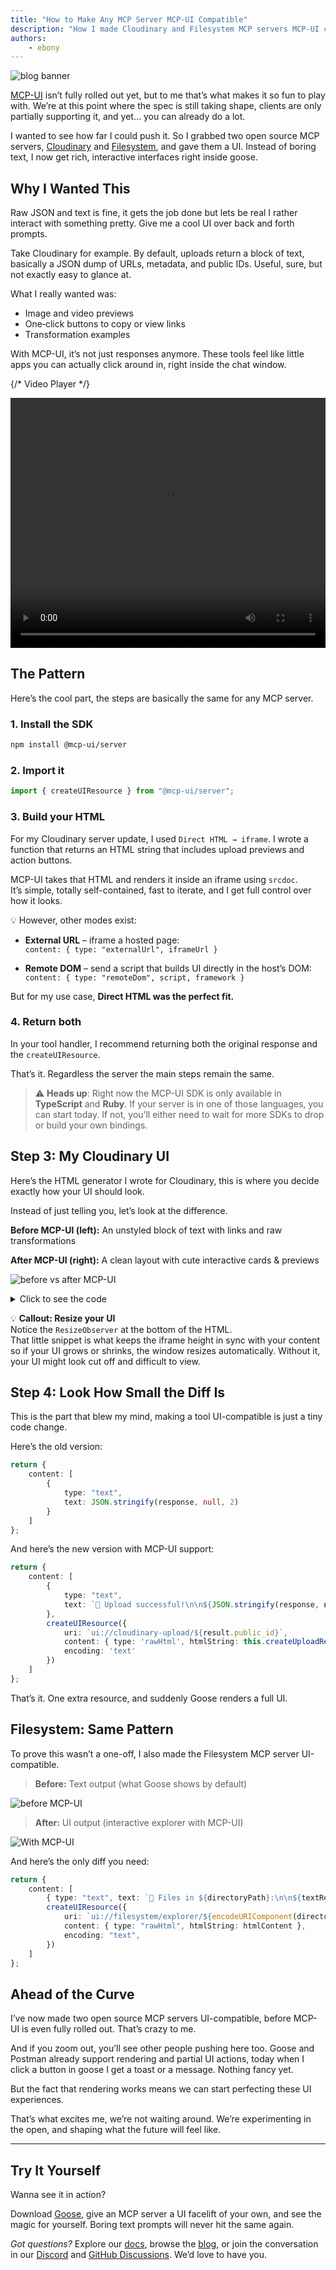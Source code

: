 ```yaml
---
title: "How to Make Any MCP Server MCP-UI Compatible"
description: "How I made Cloudinary and Filesystem MCP servers MCP-UI compatible with just a few lines of code."
authors: 
    - ebony
---
```


![blog banner](mcp-ui.png)

[MCP-UI](https://mcpui.dev/guide/introduction) isn’t fully rolled out yet, but to me that’s what makes it so fun to play with. We’re at this point where the spec is still taking shape, clients are only partially supporting it, and yet… you can already do a lot.

I wanted to see how far I could push it. So I grabbed two open source MCP servers, [Cloudinary](https://github.com/felores/cloudinary-mcp-server) and [Filesystem](https://github.com/modelcontextprotocol/servers/tree/main/src/filesystem), and gave them a UI. Instead of boring text, I now get rich, interactive interfaces right inside goose.

<!-- truncate -->

## Why I Wanted This

Raw JSON and text is fine, it gets the job done but lets be real I rather interact with something pretty. Give me a cool UI over back and forth prompts.

Take Cloudinary for example. By default, uploads return a block of text, basically a JSON dump of URLs, metadata, and public IDs. Useful, sure, but not exactly easy to glance at.

What I really wanted was:

- Image and video previews
- One‑click buttons to copy or view links
- Transformation examples

With MCP-UI, it’s not just responses anymore. These tools feel like little apps you can actually click around in, right inside the chat window.

{/* Video Player */}
<div style={{ width: '100%', maxWidth: '800px', margin: '0 auto' }}>
  <video 
    controls 
    width="100%" 
    height="400px"
    playsInline
  >
    <source src={require('@site/static/videos/cloudinary2.mp4').default} type="video/mp4" />
    Your browser does not support the video tag.
  </video>
</div>

## The Pattern

Here’s the cool part, the steps are basically the same for any MCP server.

### **1. Install the SDK**

```bash
npm install @mcp-ui/server
```

### **2. Import it**

```ts
import { createUIResource } from "@mcp-ui/server";
```

### **3. Build your HTML**

For my Cloudinary server update, I used `Direct HTML → iframe`. I wrote a function that returns an HTML string that includes upload previews and action buttons.  

MCP-UI takes that HTML and renders it inside an iframe using `srcdoc`.  
It’s simple, totally self-contained, fast to iterate, and I get full control over how it looks.  

💡 However, other modes exist:  

- **External URL** – iframe a hosted page:  
  `content: { type: "externalUrl", iframeUrl }`

- **Remote DOM** – send a script that builds UI directly in the host’s DOM:  
  `content: { type: "remoteDom", script, framework }`

But for my use case, **Direct HTML was the perfect fit.**

### **4. Return both**

In your tool handler, I recommend returning both the original response and the `createUIResource`.

That’s it. Regardless the server the main steps remain the same.

> ⚠️ **Heads up**: Right now the MCP-UI SDK is only available in **TypeScript** and **Ruby**.
> If your server is in one of those languages, you can start today.
> If not, you’ll either need to wait for more SDKs to drop or build your own bindings.

## Step 3: My Cloudinary UI

Here’s the HTML generator I wrote for Cloudinary, this is where you decide exactly how your UI should look.

Instead of just telling you, let’s look at the difference.

**Before MCP-UI (left):** An unstyled block of text with links and raw transformations

**After MCP-UI (right):** A clean layout with cute interactive cards & previews

![before vs after MCP-UI](cloudinaryBefore&After.png)

<details>
<summary>Click to see the code</summary>

```ts
private createUploadResultUI(result: UploadApiResponse): string {
    const isImage = result.resource_type === 'image';
    const isVideo = result.resource_type === 'video';

    return `
    <!DOCTYPE html>
    <html lang="en">
    <head>
    <meta charset="UTF-8">
    <meta name="viewport" content="width=device-width, initial-scale=1.0">
    <title>Cloudinary Upload Result</title>
    <style>
    body {
      font-family: 'Segoe UI', Tahoma, Geneva, Verdana, sans-serif;
      margin: 0;
      padding: 20px;
      background: linear-gradient(135deg, #667eea 0%, #764ba2 100%);
      min-height: 100vh;
    }
    .container {
      max-width: 800px;
      margin: 0 auto;
      background: white;
      border-radius: 15px;
      box-shadow: 0 20px 40px rgba(0,0,0,0.1);
      overflow: hidden;
    }
    .header {
      background: linear-gradient(135deg, #4CAF50, #45a049);
      color: white;
      padding: 30px;
      text-align: center;
    }
    .content { padding: 30px; }
    .preview-section { text-align: center; margin-bottom: 30px; }
    .preview-section img, .preview-section video {
      max-width: 100%; max-height: 300px; border-radius: 10px;
      box-shadow: 0 10px 30px rgba(0,0,0,0.2);
    }
    .actions { display: flex; gap: 15px; justify-content: center; flex-wrap: wrap; }
    .btn { padding: 12px 24px; border-radius: 25px; color: white; border: none; cursor: pointer; }
    .btn-primary { background: #007bff; }
    .btn-success { background: #28a745; }
    </style>
    </head>
    <body>
      <div class="container">
        <div class="header">
          <div style="font-size:3em">✅</div>
          <h1>Upload Successful!</h1>
        </div>
        <div class="content">
          ${isImage ? `<img src="${result.secure_url}" />` : ''}
          ${isVideo ? `<video controls><source src="${result.secure_url}" /></video>` : ''}
          <div class="actions">
            <a href="${result.secure_url}" target="_blank" class="btn btn-primary">🔗 View</a>
            <button class="btn btn-success" onclick="navigator.clipboard.writeText('${result.secure_url}')">📋 Copy URL</button>
          </div>
        </div>
      </div>
      <script>
    // highlight-start
        const resizeObserver = new ResizeObserver((entries) => {
          entries.forEach((entry) => {
            window.parent.postMessage({
              type: "ui-size-change",
              payload: { height: entry.contentRect.height },
            }, "*");
          });
        });
        resizeObserver.observe(document.documentElement);
    //highlight-end
      </script>
    </body>
    </html>
    `;
}
```

</details>

💡 **Callout: Resize your UI**  
Notice the `ResizeObserver` at the bottom of the HTML.  
That little snippet is what keeps the iframe height in sync with your content so if your UI grows or shrinks, the window resizes automatically. Without it, your UI might look cut off and difficult to view.

## Step 4: Look How Small the Diff Is

This is the part that blew my mind, making a tool UI-compatible is just a tiny code change.

Here’s the old version:

```ts
return {
    content: [
        {
            type: "text",
            text: JSON.stringify(response, null, 2)
        }
    ]
};
```

And here’s the new version with MCP-UI support:

```ts
return {
    content: [
        {
            type: "text",
            text: `🎉 Upload successful!\n\n${JSON.stringify(response, null, 2)}`
        },
        createUIResource({
            uri: `ui://cloudinary-upload/${result.public_id}`,
            content: { type: 'rawHtml', htmlString: this.createUploadResultUI(result) },
            encoding: 'text'
        })
    ]
};
```

That’s it. One extra resource, and suddenly Goose renders a full UI.

## Filesystem: Same Pattern

To prove this wasn’t a one-off, I also made the Filesystem MCP server UI-compatible.

> **Before:** Text output (what Goose shows by default)

![before MCP-UI](filesystemBefore.png)

> **After:** UI output (interactive explorer with MCP-UI)

![With MCP-UI](filesystemAfter.png)

And here’s the only diff you need:

```ts
return {
    content: [
        { type: "text", text: `📂 Files in ${directoryPath}:\n\n${textResponse}` },
        createUIResource({
            uri: `ui://filesystem/explorer/${encodeURIComponent(directoryPath)}`,
            content: { type: "rawHtml", htmlString: htmlContent },
            encoding: "text",
        })
    ]
};
```

## Ahead of the Curve

I’ve now made two open source MCP servers UI-compatible, before MCP-UI is even fully rolled out. That’s crazy to me.

And if you zoom out, you’ll see other people pushing here too. Goose and Postman already support rendering and partial UI actions, today when I click a button in goose I get a toast or a message. Nothing fancy yet.

But the fact that rendering works means we can start perfecting these UI experiences.

That’s what excites me, we’re not waiting around. We’re experimenting in the open, and shaping what the future will feel like.

---

## Try It Yourself

Wanna see it in action? 

Download [Goose](/docs/quickstart#install-goose), give an MCP server a UI facelift of your own, and see the magic for yourself. Boring text prompts will never hit the same again.

*Got questions?* Explore our [docs](/docs/category/guides), browse the [blog](/blog), or join the conversation in our [Discord](https://discord.gg/block-opensource) and [GitHub Discussions](https://github.com/block/goose/discussions). We’d love to have you.


<head>
  <meta property="og:title" content="How to Make Any MCP Server MCP-UI Compatible" />
  <meta property="og:type" content="article" />
  <meta property="og:url" content="https://block.github.io/goose/blog/2025/09/08/turn-any-mcp-server-mcp-ui-compatible" />
  <meta property="og:description" content="How I made Cloudinary and Filesystem MCP servers MCP-UI compatible with just a few lines of code." />
  <meta property="og:image" content="https://block.github.io/goose/assets/images/mcp-ui-0a7ec9ab9d9b8b0f84e1372e956cfbde.png" />
  <meta name="twitter:card" content="summary_large_image" />
  <meta property="twitter:domain" content="block.github.io/goose" />
  <meta name="twitter:title" content="How to Make Any MCP Server MCP-UI Compatible" />
  <meta name="twitter:description" content="How I made Cloudinary and Filesystem MCP servers MCP-UI compatible with just a few lines of code." />
  <meta name="twitter:image" content="https://block.github.io/goose/assets/images/mcp-ui-0a7ec9ab9d9b8b0f84e1372e956cfbde.png" />
</head>